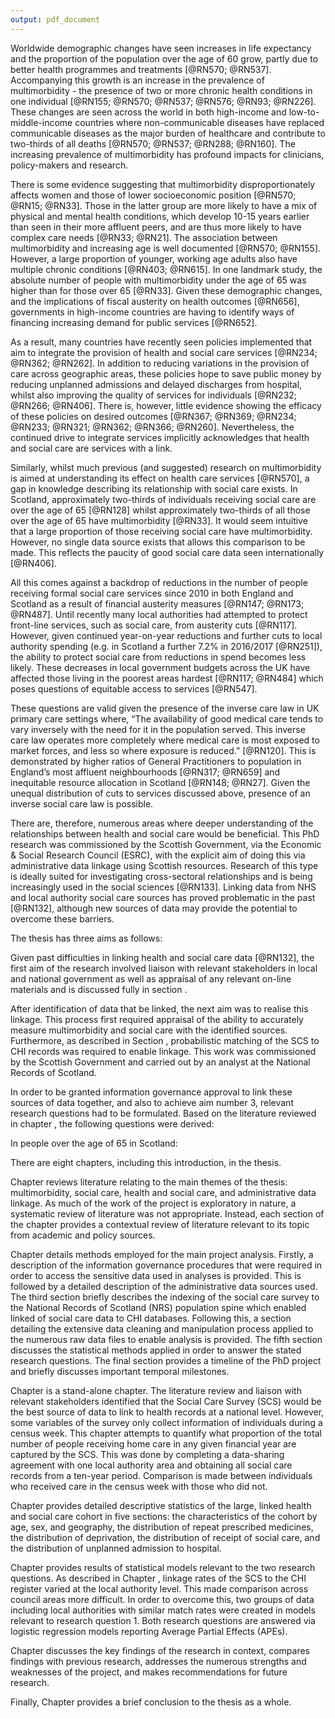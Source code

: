 ```yaml
---
output: pdf_document
---
```


\chapter{Introduction}\label{ch:intro}
\thispagestyle{empty}

\section{Context}\label{sec:intro-context}

Worldwide demographic changes have seen increases in life expectancy and the proportion of the population over the age of 60 grow, partly due to better health programmes and treatments [@RN570; @RN537]. Accompanying this growth is an increase in the prevalence of multimorbidity - the presence of two or more chronic health conditions in one individual [@RN155; @RN570; @RN537; @RN576; @RN93; @RN226]. These changes are seen across the world in both high-income and low-to-middle-income countries where non-communicable diseases have replaced communicable diseases as the major burden of healthcare and contribute to two-thirds of all deaths [@RN570; @RN537; @RN288; @RN160]. The increasing prevalence of multimorbidity has profound impacts for clinicians, policy-makers and research. 

There is some evidence suggesting that multimorbidity disproportionately affects women and those of lower socioeconomic position [@RN570; @RN15; @RN33]. Those in the latter group are more likely to have a mix of physical and mental health conditions, which develop 10-15 years earlier than seen in their more affluent peers, and are thus more likely to have complex care needs [@RN33; @RN21]. The association between multimorbidity and increasing age is well documented [@RN570; @RN155]. However, a large proportion of younger, working age adults also have multiple chronic conditions [@RN403; @RN615]. In one landmark study, the absolute number of people with multimorbidity under the age of 65 was higher than for those over 65 [@RN33]. Given these demographic changes, and the implications of fiscal austerity on health outcomes [@RN656], governments in high-income countries are having to identify ways of financing increasing demand for public services [@RN652]. 

As a result, many countries have recently seen policies implemented that aim to integrate the provision of health and social care services [@RN234; @RN362; @RN262]. In addition to reducing variations in the provision of care across geographic areas, these policies hope to save public money by reducing unplanned admissions and delayed discharges from hospital, whilst also improving the quality of services for individuals [@RN232; @RN266; @RN406]. There is, however, little evidence showing the efficacy of these policies on desired outcomes [@RN367; @RN369; @RN234; @RN233; @RN321; @RN362; @RN366; @RN260]. Nevertheless, the continued drive to integrate services implicitly acknowledges that health and social care are services with a link. 

Similarly, whilst much previous (and suggested) research on multimorbidity is aimed at understanding its effect on health care services [@RN570], a gap in knowledge describing its relationship with social care exists. In Scotland, approximately two-thirds of individuals receiving social care are over the age of 65 [@RN128] whilst approximately two-thirds of all those over the age of 65 have multimorbidity [@RN33]. It would seem intuitive that a large proportion of those receiving social care have multimorbidity. However, no single data source exists that allows this comparison to be made. This reflects the paucity of good social care data seen internationally [@RN406]. 

All this comes against a backdrop of reductions in the number of people receiving formal social care services since 2010 in both England and Scotland as a result of financial austerity measures [@RN147; @RN173; @RN487]. Until recently many local authorities had attempted to protect front-line services, such as social care, from austerity cuts [@RN117]. However, given continued year-on-year reductions and further cuts to local authority spending (e.g. in Scotland a further 7.2% in 2016/2017 [@RN251]), the ability to protect social care from reductions in spend becomes less likely. These decreases in local government budgets across the UK have affected those living in the poorest areas hardest [@RN117; @RN484] which poses questions of equitable access to services [@RN547]. 

These questions are valid given the presence of the inverse care law in UK primary care settings where, "The availability of good medical care tends to vary inversely with the need for it in the population served. This inverse care law operates more completely where medical care is most exposed to market forces, and less so where exposure is reduced." [@RN120]. This is demonstrated by higher ratios of General Practitioners to population in England's most affluent neighbourhoods [@RN317; @RN659] and inequitable resource allocation in Scotland [@RN148; @RN27]. Given the unequal distribution of cuts to services discussed above, presence of an inverse social care law is possible.

There are, therefore, numerous areas where deeper understanding of the relationships between health and social care would be beneficial. This PhD research was commissioned by the Scottish Government, via the Economic & Social Research Council (ESRC), with the explicit aim of doing this via administrative data linkage using Scottish resources. Research of this type is ideally suited for investigating cross-sectoral relationships and is being increasingly used in the social sciences [@RN133]. Linking data from NHS and local authority social care sources has proved problematic in the past [@RN132], although new sources of data may provide the potential to overcome these barriers.  

\section{Aims}\label{sec:intro-aims-obs}

The thesis has three aims as follows:

\begin{enumerate}[noitemsep]
\item Identify the best source of social care data in Scotland that can be linked to health data at an individual level (ideally in a national context) and assess its suitability for research
\item Create a linked dataset that can be used to answer questions relevant to multimorbidity and the provision of health and social care services 
\item Demonstrate the ability of this dataset to answer pertinent cross-sectoral questions by undertaking analysis to explore the associations between multimorbidity, social care, and unplanned hospital admission.
\end{enumerate}

Given past difficulties in linking health and social care data [@RN132], the first aim of the research involved liaison with relevant stakeholders in local and national government as well as appraisal of any relevant on-line materials and is discussed fully in section \ref{subsec-litrv-linkage-sources}.  

After identification of data that \emph{could} be linked, the next aim was to realise this linkage. This process first required appraisal of the ability to accurately measure multimorbidity and social care with the identified sources. Furthermore, as described in Section \ref{sec:linkage}, probabilistic matching of the SCS to CHI records was required to enable linkage. This work was commissioned by the Scottish Government and carried out by an analyst at the National Records of Scotland.

In order to be granted information governance approval to link these sources of data together, and also to achieve aim number 3, relevant research questions had to be formulated. Based on the literature reviewed in chapter \ref{ch:lit-review}, the following questions were derived:

\section{Research questions}\label{sec:rqs}

In people over the age of 65 in Scotland:
\begin{enumerate}[noitemsep]
\item 
\begin{enumerate}[noitemsep]
\item What are the socioeconomic, demographic, and multimorbidity patterns in the use of social care? 
\item Is there an association between receipt of social care and multimorbidity status. Does this vary by the patterns described in 1(a)?  
\end{enumerate}
\item Is there an association between unplanned hospital admission, multimorbidity, and the receipt of social care?
\end{enumerate}
 

\section{Thesis structure}\label{sec:lit-review-structure}

There are eight chapters, including this introduction, in the thesis. 

Chapter \ref{ch:lit-review} reviews literature relating to the main themes of the thesis: multimorbidity, social care, health and social care, and administrative data linkage. As much of the work of the project is exploratory in nature, a systematic review of literature was not appropriate. Instead, each section of the chapter provides a contextual review of literature relevant to its topic from academic and policy sources. 

Chapter \ref{ch:data} details methods employed for the main project analysis. Firstly, a description of the information governance procedures that were required in order to access the sensitive data used in analyses is provided. This is followed by a detailed description of the administrative data sources used. The third section briefly describes the indexing of the social care survey to the National Records of Scotland (NRS) population spine which enabled linked of social care data to CHI databases. Following this, a section detailing the extensive data cleaning and manipulation process applied to the numerous raw data files to enable analysis is provided. The fifth section discusses the statistical methods applied in order to answer the stated research questions. The final section provides a timeline of the PhD project and briefly discusses important temporal milestones.

Chapter \ref{ch:renfrew} is a stand-alone chapter. The literature review and liaison with relevant stakeholders identified that the Social Care Survey (SCS) would be the best source of data to link to health records at a national level. However, some variables of the survey only collect information of individuals during a census week. This chapter attempts to quantify what proportion of the total number of people receiving home care in any given financial year are captured by the SCS. This was done by completing a data-sharing agreement with one local authority area and obtaining all social care records from a ten-year period. Comparison is made between individuals who received care in the census week with those who did not. 

Chapter \ref{ch:results-1} provides detailed descriptive statistics of the large, linked health and social care cohort in five sections: the characteristics of the cohort by age, sex, and geography, the distribution of repeat prescribed medicines, the distribution of deprivation, the distribution of receipt of social care, and the distribution of unplanned admission to hospital. 

Chapter \ref{ch:res2} provides results of statistical models relevant to the two research questions. As described in Chapter \ref{ch:data}, linkage rates of the SCS to the CHI register varied at the local authority level. This made comparison across council areas more difficult. In order to overcome this, two groups of data including local authorities with similar match rates were created in models relevant to research question 1. Both research questions are answered via logistic regression models reporting Average Partial Effects (APEs).

Chapter \ref{ch:discussion} discusses the key findings of the research in context, compares findings with previous research, addresses the numerous strengths and weaknesses of the project, and makes recommendations for future research. 

Finally, Chapter \ref{ch:conclusion} provides a brief conclusion to the thesis as a whole. 







